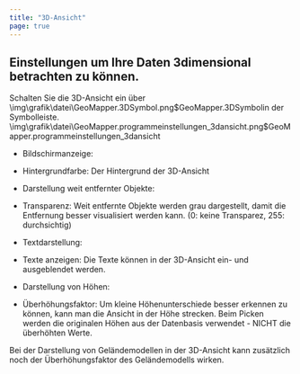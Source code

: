 ```yaml
---
title: "3D-Ansicht"
page: true
---
```

## Einstellungen um Ihre Daten 3dimensional betrachten zu k&#246;nnen.
<GeoMapper>
<Success>
 Schalten Sie die 3D-Ansicht ein &#252;ber 
<Image>\img\grafik\datei\GeoMapper.3DSymbol.png$GeoMapper.3DSymbol</Image>in der Symbolleiste. 
</Success><Image>\img\grafik\datei\GeoMapper.programmeinstellungen_3dansicht.png$GeoMapper.programmeinstellungen_3dansicht</Image>

- <Bold> Bildschirmanzeige: </Bold> 
- Hintergrundfarbe: Der Hintergrund der 3D-Ansicht



- <Bold> Darstellung weit entfernter Objekte: </Bold> 
- Transparenz: Weit entfernte Objekte werden grau dargestellt, damit die Entfernung besser visualisiert werden kann. (0: keine Transparez, 255: durchsichtig)



- <Bold> Textdarstellung: </Bold> 
- Texte anzeigen: Die Texte k&#246;nnen in der 3D-Ansicht ein- und ausgeblendet werden.



- <Bold> Darstellung von H&#246;hen: </Bold> 
- &#220;berh&#246;hungsfaktor: Um kleine H&#246;henunterschiede besser erkennen zu k&#246;nnen, kann man die Ansicht in der H&#246;he strecken. Beim Picken werden die originalen H&#246;hen aus der Datenbasis verwendet - NICHT die &#252;berh&#246;hten Werte. 


<Warning>
Bei der Darstellung von Gel&#228;ndemodellen in der 3D-Ansicht kann zus&#228;tzlich noch der &#220;berh&#246;hungsfaktor des Gel&#228;ndemodells wirken. 

</Warning>





</GeoMapper>
